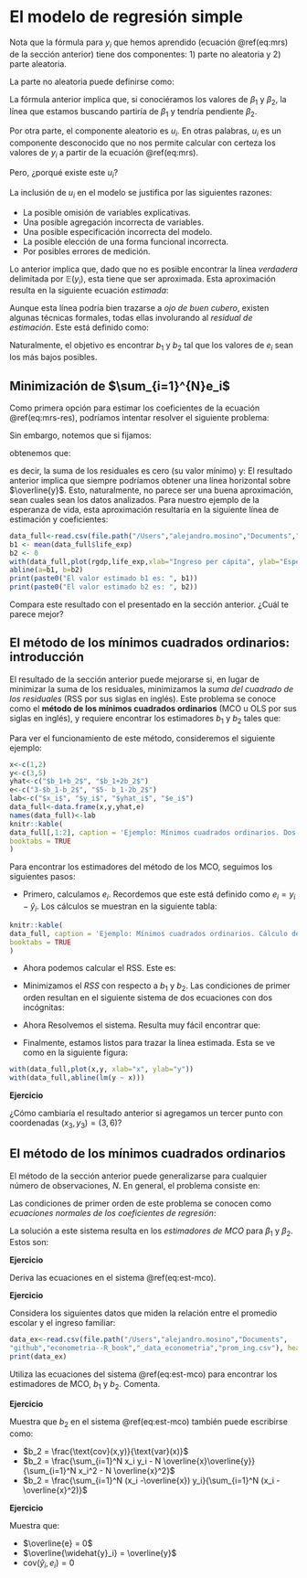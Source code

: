 # El modelo de regresión simple

Nota que la fórmula para $y_i$ que hemos aprendido (ecuación \@ref(eq:mrs) de la sección anterior) tiene dos componentes: 1) parte no aleatoria y 2) parte aleatoria.

La parte no aleatoria puede definirse como:

\begin{equation}
\mathbb{E}(y_i | x_i) = \beta_1 + \beta_2 x_i.
\end{equation}

La fórmula anterior implica que, si conociéramos los valores de $\beta_1$ y $\beta_2$, la línea que estamos buscando partiría de $\beta_1$ y tendría pendiente $\beta_2$.

Por otra parte, el componente aleatorio es $u_i$. En otras palabras, $u_i$ es un componente desconocido que no nos permite calcular con certeza los valores de $y_i$ a partir de la ecuación \@ref(eq:mrs). 

Pero, ¿porqué existe este $u_i$?

La inclusión de $u_i$ en el modelo se justifica por las siguientes razones:

* La posible omisión de variables explicativas.
* Una posible agregación incorrecta de variables.
* Una posible especificación incorrecta del modelo.
* La posible elección de una forma funcional incorrecta.
* Por posibles errores de medición.

Lo anterior implica que, dado que no es posible encontrar la línea _verdadera_ delimitada por $\mathbb{E}(y_i)$, esta tiene que ser aproximada. Esta aproximación resulta en la siguiente ecuación _estimada_:


\begin{equation}
\widehat{y}_i= b_1 + b_2 x_i.
\end{equation}

Aunque esta línea podría bien trazarse a _ojo de buen cubero_, existen algunas técnicas formales, todas ellas involurando al _residual de estimación_. Este está definido como:

\begin{align}
e_i &= y_i - \widehat{y}_i \\
    &= y_i - b_1 - b_2 x_i (\#eq:mrs-res)
\end{align}

Naturalmente, el objetivo es encontrar  $b_1$ y $b_2$ tal que los valores de $e_i$ sean los más bajos posibles.

## Minimización de $\sum_{i=1}^{N}e_i$

Como primera opción para estimar los coeficientes de la ecuación \@ref(eq:mrs-res), podríamos intentar resolver el siguiente problema:

\begin{align}
\min_{b_1,b_2}\sum_{i=1}^{N}e_i &= \min_{b_1,b_2}\sum_{i=1}^{N}(y_i - \widehat{y}_i)\\
&= \min_{b_1,b_2}\sum_{i=1}^{N}(y_i - y_i - b_1 - b_2 x_i).
\end{align}

Sin embargo, notemos que si fijamos:

\begin{align}
b_1 &= \overline{y}=\frac{1}{N} \sum_{i=1}^{N} y_i\\
b_2 &= 0,
\end{align}
obtenemos que:

\begin{equation}
\sum_{i=1}^{N}e_i = 0,
\end{equation}
es decir, la suma de los residuales es cero (su valor mínimo) y:
\begin{equation}
\widehat{y}_i = \overline{y}.
\end{equation}
El resultado anterior implica que siempre podríamos obtener una línea horizontal sobre $\overline{y}$. Esto, naturalmente, no parece ser una buena aproximación, sean cuales sean los datos analizados. Para nuestro ejemplo de la esperanza de vida, esta aproximación resultaría en la siguiente línea de estimación y coeficientes:

```r
data_full<-read.csv(file.path("/Users","alejandro.mosino","Documents","github","econometria--R_book","_data_econometria","lif_exp.csv"), header=TRUE, sep=",")
b1 <- mean(data_full$life_exp)
b2 <- 0
with(data_full,plot(rgdp,life_exp,xlab="Ingreso per cápita", ylab="Esperanza de vida"))
abline(a=b1, b=b2)
print(paste0("El valor estimado b1 es: ", b1))
print(paste0("El valor estimado b2 es: ", b2))
```

Compara este resultado con el presentado en la sección anterior. ¿Cuál te parece mejor?

## El método de los mínimos cuadrados ordinarios: introducción

El resultado de la sección anterior puede mejorarse si, en lugar de minimizar la suma de los residuales, minimizamos la _suma del cuadrado de los residuales_ (RSS por sus siglas en inglés). Este problema se conoce como el __método de los mínimos cuadrados ordinarios__ (MCO u OLS por sus siglas en inglés), y requiere encontrar los estimadores $b_1$ y $b_2$ tales que: 

\begin{align}
b_1 , b_2 &= \underset{b_1,b_2}{\arg\min}\left\{RSS\right\} \\
RSS&= \sum_{i=1}^N e_i^2.
\end{align}

Para ver el funcionamiento de este método, consideremos el siguiente ejemplo:

```r
x<-c(1,2)
y<-c(3,5)
yhat<-c("$b_1+b_2$", "$b_1+2b_2$")
e<-c("3-$b_1-b_2$", "$5- b_1-2b_2$")
lab<-c("$x_i$", "$y_i$", "$yhat_i$", "$e_i$")
data_full<-data.frame(x,y,yhat,e)
names(data_full)<-lab
knitr::kable(
data_full[,1:2], caption = 'Ejemplo: Mínimos cuadrados ordinarios. Dos observaciones.',
booktabs = TRUE
)
```

Para encontrar los estimadores del método de los MCO, seguimos los siguientes pasos:

* Primero, calculamos $e_i$. Recordemos que este está definido como $e_i=y_i-\widehat{y}_i$. Los cálculos se muestran en la siguiente tabla:

```r

knitr::kable(
data_full, caption = 'Ejemplo: Mínimos cuadrados ordinarios. Cálculo del residual.',
booktabs = TRUE
)
```

* Ahora podemos calcular el RSS. Este es:

\begin{equation}
RSS= (3-b_1-b_2)^2+(5-b_1-2b_2)^2
\end{equation}

* Minimizamos el $RSS$ con respecto a $b_1$ y $b_2$. Las condiciones de primer orden resultan en el siguiente sistema de dos ecuaciones con dos incógnitas:

\begin{align}
2b_1+3b_2-8&=0\\
3b_1+5b_2-13&=0.
\end{align}

* Ahora Resolvemos el sistema. Resulta muy fácil encontrar que:

\begin{align}
b_1 &= 1\\
b_2 &= 2.
\end{align}

* Finalmente, estamos listos para trazar la línea estimada. Esta se ve como en la siguiente figura:

```r
with(data_full,plot(x,y, xlab="x", ylab="y"))
with(data_full,abline(lm(y ~ x)))
```

**Ejercicio**

¿Cómo cambiaría el resultado anterior si agregamos un tercer punto con coordenadas $(x_3,y_3)=(3,6)$?

## El método de los mínimos cuadrados ordinarios

El método de la sección anterior puede generalizarse para cualquier número de observaciones, $N$. En general, el problema consiste en:

\begin{align}
\min_{b_1,b_2} RSS &= \min_{b_1,b_2} \sum_{i=1}^N e_i^2 \\
&=\min_{b_1,b_2} \sum_{i=1}^N (y_i - \widehat{y})^2 \\
&=\min_{b_1,b_2} \sum_{i=1}^N (y_i - b_1 - b_2x_i)^2.
\end{align}

Las condiciones de primer orden de este problema se conocen como _ecuaciones normales de los coeficientes de regresión_:

\begin{align}
N b_1 - \sum_{i=1}^N y_i + b_2 \sum_{i=1}^N x_i &= 0 \\
b_2 \sum_{i=1}^N x_i^2 - \sum_{i=1}^N x_i y_i + b_1 \sum_{i=1}^N x_i &=0. 
\end{align}

La solución a este sistema resulta en los _estimadores de MCO_ para $\beta_1$ y $\beta_2$. Estos son:

\begin{align}
b_1 &= \overline{y}-b_2 \overline{x}\\
b_2 &= \frac{\sum_{i=1}^N(x_i - \overline{x})(y_i - \overline{y})}{\sum_{i=1}^N(x_i - \overline{x})^2}. (\#eq:est-mco)
\end{align}

**Ejercicio**

Deriva las ecuaciones en el sistema \@ref(eq:est-mco).

**Ejercicio**

Considera los siguientes datos que miden la relación entre el promedio escolar y el ingreso familiar:

```r
data_ex<-read.csv(file.path("/Users","alejandro.mosino","Documents",
"github","econometria--R_book","_data_econometria","prom_ing.csv"), header=TRUE, sep=",")
print(data_ex)
```

Utiliza las ecuaciones del sistema \@ref(eq:est-mco) para encontrar los estimadores de MCO, $b_1$ y $b_2$. Comenta.

**Ejercicio**

Muestra que $b_2$ en el sistema \@ref(eq:est-mco) también puede escribirse como:

* $b_2 = \frac{\text{cov}(x,y)}{\text{var}(x)}$
* $b_2 = \frac{\sum_{i=1}^N x_i y_i - N \overline{x}\overline{y}}{\sum_{i=1}^N x_i^2 - N \overline{x}^2}$
* $b_2 = \frac{\sum_{i=1}^N (x_i -\overline{x}) y_i}{\sum_{i=1}^N (x_i - \overline{x}^2)}$

**Ejercicio**

Muestra que:

* $\overline{e} = 0$
* $\overline{\widehat{y}_i} = \overline{y}$
* $\text{cov}(\widehat{y}_i,e_i)=0$
